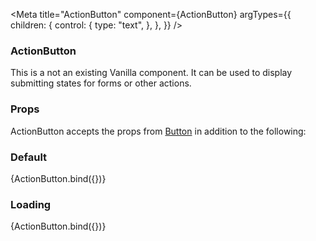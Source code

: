 

<Meta
  title="ActionButton"
  component={ActionButton}
  argTypes={{
    children: {
      control: {
        type: "text",
      },
    },
  }}
/>

### ActionButton

This is a not an existing Vanilla component. It can be used to display submitting states for forms or other actions.

### Props

ActionButton accepts the props from [Button](?path=/docs/button--base) in addition to the following:

<ArgsTable of={ActionButton} />

### Default

<Canvas>
  <Story
    name="Default"
    args={{
      appearance: "positive",
      children: "Click me!"
    }}
  >
    {ActionButton.bind({})}
  </Story>
</Canvas>

### Loading

<Canvas>
  <Story
    name="Loading"
    args={{
      appearance: "positive",
      loading: true,
      disabled: true,
      children: "Click me!"
    }}
  >
    {ActionButton.bind({})}
  </Story>
</Canvas>
